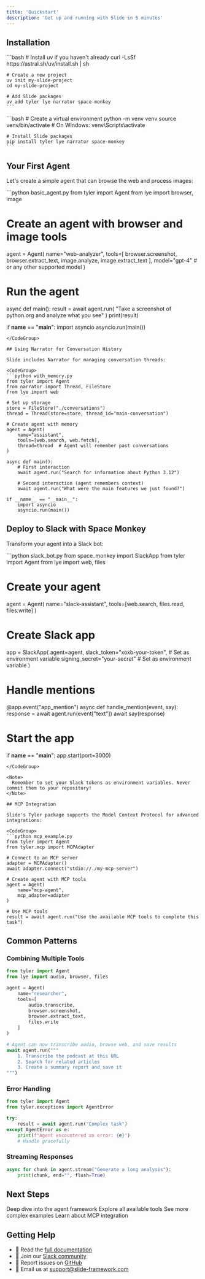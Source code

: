 ```yaml
---
title: 'Quickstart'
description: 'Get up and running with Slide in 5 minutes'
---
```


## Installation

<Tabs>
  <Tab title="uv (Recommended)">
    ```bash
    # Install uv if you haven't already
    curl -LsSf https://astral.sh/uv/install.sh | sh

    # Create a new project
    uv init my-slide-project
    cd my-slide-project

    # Add Slide packages
    uv add tyler lye narrator space-monkey
    ```
  </Tab>
  <Tab title="pip">
    ```bash
    # Create a virtual environment
    python -m venv venv
    source venv/bin/activate  # On Windows: venv\Scripts\activate

    # Install Slide packages
    pip install tyler lye narrator space-monkey
    ```
  </Tab>
</Tabs>

## Your First Agent

Let's create a simple agent that can browse the web and process images:

<CodeGroup>
```python basic_agent.py
from tyler import Agent
from lye import browser, image

# Create an agent with browser and image tools
agent = Agent(
    name="web-analyzer",
    tools=[
        browser.screenshot,
        browser.extract_text,
        image.analyze,
        image.extract_text
    ],
    model="gpt-4"  # or any other supported model
)

# Run the agent
async def main():
    result = await agent.run(
        "Take a screenshot of python.org and analyze what you see"
    )
    print(result)

if __name__ == "__main__":
    import asyncio
    asyncio.run(main())
```
</CodeGroup>

## Using Narrator for Conversation History

Slide includes Narrator for managing conversation threads:

<CodeGroup>
```python with_memory.py
from tyler import Agent
from narrator import Thread, FileStore
from lye import web

# Set up storage
store = FileStore("./conversations")
thread = Thread(store=store, thread_id="main-conversation")

# Create agent with memory
agent = Agent(
    name="assistant",
    tools=[web.search, web.fetch],
    thread=thread  # Agent will remember past conversations
)

async def main():
    # First interaction
    await agent.run("Search for information about Python 3.12")
    
    # Second interaction (agent remembers context)
    await agent.run("What were the main features we just found?")

if __name__ == "__main__":
    import asyncio
    asyncio.run(main())
```
</CodeGroup>

## Deploy to Slack with Space Monkey

Transform your agent into a Slack bot:

<CodeGroup>
```python slack_bot.py
from space_monkey import SlackApp
from tyler import Agent
from lye import web, files

# Create your agent
agent = Agent(
    name="slack-assistant",
    tools=[web.search, files.read, files.write]
)

# Create Slack app
app = SlackApp(
    agent=agent,
    slack_token="xoxb-your-token",  # Set as environment variable
    signing_secret="your-secret"    # Set as environment variable
)

# Handle mentions
@app.event("app_mention")
async def handle_mention(event, say):
    response = await agent.run(event["text"])
    await say(response)

# Start the app
if __name__ == "__main__":
    app.start(port=3000)
```
</CodeGroup>

<Note>
  Remember to set your Slack tokens as environment variables. Never commit them to your repository!
</Note>

## MCP Integration

Slide's Tyler package supports the Model Context Protocol for advanced integrations:

<CodeGroup>
```python mcp_example.py
from tyler import Agent
from tyler.mcp import MCPAdapter

# Connect to an MCP server
adapter = MCPAdapter()
await adapter.connect("stdio://./my-mcp-server")

# Create agent with MCP tools
agent = Agent(
    name="mcp-agent",
    mcp_adapter=adapter
)

# Use MCP tools
result = await agent.run("Use the available MCP tools to complete this task")
```
</CodeGroup>

## Common Patterns

### Combining Multiple Tools

```python
from tyler import Agent
from lye import audio, browser, files

agent = Agent(
    name="researcher",
    tools=[
        audio.transcribe,
        browser.screenshot,
        browser.extract_text,
        files.write
    ]
)

# Agent can now transcribe audio, browse web, and save results
await agent.run("""
    1. Transcribe the podcast at this URL
    2. Search for related articles
    3. Create a summary report and save it
""")
```

### Error Handling

```python
from tyler import Agent
from tyler.exceptions import AgentError

try:
    result = await agent.run("Complex task")
except AgentError as e:
    print(f"Agent encountered an error: {e}")
    # Handle gracefully
```

### Streaming Responses

```python
async for chunk in agent.stream("Generate a long analysis"):
    print(chunk, end="", flush=True)
```

## Next Steps

<CardGroup cols={2}>
  <Card
    title="Tyler Documentation"
    icon="robot"
    href="/packages/tyler/introduction"
  >
    Deep dive into the agent framework
  </Card>
  <Card
    title="Lye Tools"
    icon="toolbox"
    href="/packages/lye/introduction"
  >
    Explore all available tools
  </Card>
  <Card
    title="Examples"
    icon="code"
    href="/packages/tyler/examples"
  >
    See more complex examples
  </Card>
  <Card
    title="MCP Guide"
    icon="plug"
    href="/concepts/mcp"
  >
    Learn about MCP integration
  </Card>
</CardGroup>

## Getting Help

- 📖 Read the [full documentation](/packages/overview)
- 💬 Join our [Slack community](https://slide-community.slack.com)
- 🐛 Report issues on [GitHub](https://github.com/yourusername/slide/issues)
- 📧 Email us at support@slide-framework.com 